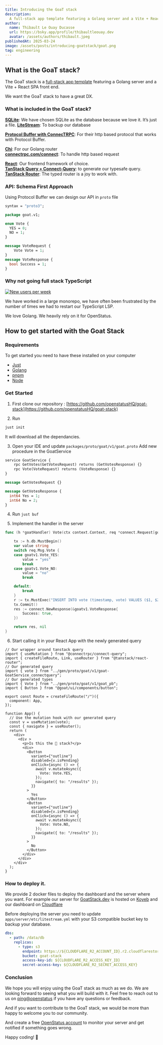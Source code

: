 ```yaml
---
title: Introducing the GoaT stack
description:
  A full-stack app template featuring a Golang server and a Vite + React SPA front end.
author:
  name: Thibault Le Ouay Ducasse
  url: https://bsky.app/profile/thibaultleouay.dev
  avatar: /assets/authors/thibault.jpeg
publishedAt: 2025-03-24
image: /assets/posts/introducing-goatstack/goat.png
tag: engineering
---
```


## What is the GoaT stack?

The GoaT stack is a [full-stack app template](https://github.com/openstatusHQ/goat-stack) featuring a Golang server and a Vite + React SPA front end.

We want the GoaT stack to have a great DX.

### What is included in the GoaT stack?

**[SQLite](https://www.sqlite.org/)**: We have chosen SQLite as the database because we love it. It’s just a file.
**[LiteStream](https://litestream.io/)**: To backup our database


**[Protocol Buffer with ConnecTRPC](https://connectrpc.com/)**: For their http based protocol that works with Protocol Buffer.

**[Chi](https://go-chi.io)**: For our Golang router\
**[connectrpc.com/connect](https://connectrpc.com/connect)**: To handle http based request


**[React](https://react.dev/)**: Our frontend framework of choice.\
**[TanStack Query + Connect-Query](https://github.com/connectrpc/connect-query-es)**: to generate our typesafe query.\
**[TanStack Router](https://tanstack.com/router/latest)**: The typed router is a joy to work with.



### API: Schema First Approach

Using Protocol Buffer we can design our API in `proto` file

```proto
syntax = "proto3";

package goat.v1;

enum Vote {
  YES = 0;
  NO = 1;
}

message VoteRequest {
    Vote Vote = 1;
}
message VoteResponse {
  bool Success = 1;
}
```

### Why not going full stack TypeScript


<a href="https://bsky.app/profile/did:plc:eu6cezqsf5yocjsyc7mgkued/post/3lkeag64a2s2x"><Image
  alt="New users per week"
  src="/assets/posts/introducing-goatstack/bsky-post.png"
  width={650}
  height={575}
/></a>


We have worked in a large monorepo, we have often been frustrated by the number of times we had to restart our TypeScript LSP.




We love Golang. We heavily rely on it for OpenStatus.

## How to get started with the Goat Stack


### Requirements

To get started you need to have these  installed on your computer

- [Just](https://just.systems)
- [Golang](https://go.dev/)
- [pnpm](https://pnpm.io)
- [Node](https://nodejs.org/en)



### Get Started
1. First clone our repository : [https://github.com/openstatusHQ/goat-stack](https://github.com/openstatusHQ/goat-stack)

2. Run
```bash
just init
```

It will download all the dependancies.

3. Open your IDE and update `packages/proto/goat/v1/goat.proto`
Add new procedure in the GoatService

```proto
service GoatService {
    rpc GetVotes(GetVotesRequest) returns (GetVotesResponse) {}
    rpc Vote(VoteRequest) returns (VoteResponse) {}
}

message GetVotesRequest {}

message GetVotesResponse {
  int64 Yes = 1;
  int64 No = 2;
}

```

4. Run `just buf`

5. Implement the handler in the server

```go
func (h *goatHandler) Vote(ctx context.Context, req *connect.Request[goatv1.VoteRequest]) (*connect.Response[goatv1.VoteResponse], error) {

	tx := h.db.MustBegin()
	var value string
	switch req.Msg.Vote {
	case goatv1.Vote_YES:
		value = "yes"
		break
	case goatv1.Vote_NO:
		value = "no"
		break

	default:
		break
	}
	r := tx.MustExec("INSERT INTO vote (timestamp, vote) VALUES ($1, $2)", time.Now().Unix(), value)
	tx.Commit()
	res := connect.NewResponse(&goatv1.VoteResponse{
		Success: true,
	})

	return res, nil
}
```

6. Start calling it in your React App with the newly generated query

```tsx
// Our wrapper around tanstack query
import { useMutation } from "@connectrpc/connect-query";
import { createFileRoute, Link, useRouter } from "@tanstack/react-router";
// Our generated query
import { vote } from "../gen/proto/goat/v1/goat-GoatService_connectquery";
// Our generated types
import { Vote } from "../gen/proto/goat/v1/goat_pb";
import { Button } from "@goat/ui/components/button";

export const Route = createFileRoute("/")({
  component: App,
});

function App() {
  // Use the mutation hook with our generated query
  const v = useMutation(vote);
  const { navigate } = useRouter();
  return (
    <div>
      <div >
        <p>Is this the 🐐 stack?</p>
        <div>
          <Button
            variant={"outline"}
            disabled={v.isPending}
            onClick={async () => {
              await v.mutateAsync({
                Vote: Vote.YES,
              });
              navigate({ to: "/results" });
            }}
          >
            Yes
          </Button>
          <Button
            variant={"outline"}
            disabled={v.isPending}
            onClick={async () => {
              await v.mutateAsync({
                Vote: Vote.NO,
              });
              navigate({ to: "/results" });
            }}
          >
            No
          </Button>
        </div>
      </div>
    </div>
  );
}

````


### How to deploy it.

We provide 2 docker files to deploy the dashboard and the server where you want. For example our server for [GoatStack.dev](https://GoatStack.dev) is hosted on [Koyeb](https://www.koyeb.com/) and our dashboard on [Cloudflare](https://cloudflare.com/)

Before deploying the server you need to update `apps/server/etc/litestream.yml` with your S3 compatible bucket key to backup your database.

```yaml
dbs:
  - path: /data/db
    replicas:
      - type: s3
        endpoint: https://${CLOUDFLARE_R2_ACCOUNT_ID}.r2.cloudflarestorage.com/
        bucket: goat-stack
        access-key-id: ${CLOUDFLARE_R2_ACCESS_KEY_ID}
        secret-access-key: ${CLOUDFLARE_R2_SECRET_ACCESS_KEY}
```


### Conclusion

We hope you will enjoy using the GoaT stack as much as we do. We are looking forward to seeing what you will build with it. Feel free to reach out to us on [ping@openstatus](mailto:ping@openstatus.dev?subject=GoatStack) if you have any questions or feedback.

And if you want to contribute to the GoaT stack, we would be more than happy to welcome you to our community.

And create a free [OpenStatus account](/app/login) to monitor your server and get notified if something goes wrong.

Happy coding! 🐐
